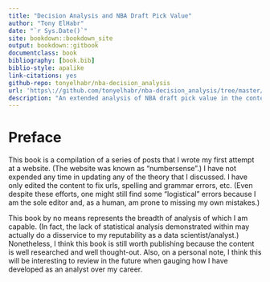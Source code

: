 ```yaml
--- 
title: "Decision Analysis and NBA Draft Pick Value"
author: "Tony ElHabr"
date: "`r Sys.Date()`"
site: bookdown::bookdown_site
output: bookdown::gitbook
documentclass: book
bibliography: [book.bib]
biblio-style: apalike
link-citations: yes
github-repo: tonyelhabr/nba-decision_analysis
url: 'https\://github.com/tonyelhabr/nba-decision_analysis/tree/master/docs'
description: "An extended analysis of NBA draft pick value in the context of Decision Analysis (DA)"
---
```


# Preface {-}

This book is a compilation of a series of posts that I wrote my first attempt at a website.
(The website was known as "numbersense".)
I have not expended any time in updating any of the theory that I discussed.
I have only edited the content to fix urls, spelling and grammar errors, etc.
(Even despite these efforts, one might still find some "logistical" errors
because I am the sole editor and, as a human, am prone to missing my own mistakes.)

This book by no means represents the breadth of analysis of which I am capable.
(In fact, the lack of statistical analysis demonstrated within may actually
do a disservice to my reputability as a data scientist/analyst.) Nonetheless,
I think this book is still worth publishing because the content is well researched
and well thought-out. Also, on a personal note, I think this will be interesting to 
review in the future when gauging how I have developed as an analyst over my career.

